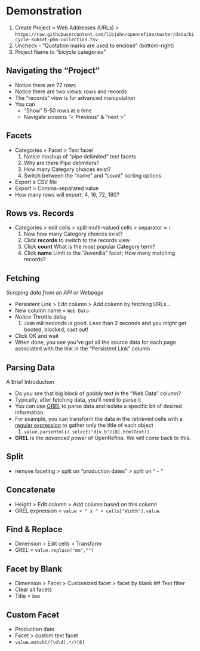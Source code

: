 # Demonstration {-}
    
1. <span class="or-menu">Create Project  > Web Addresses (URLs) > </span> `https://raw.githubusercontent.com/libjohn/openrefine/master/data/bicycle-subset-phm-collection.tsv`
2. Uncheck - "Quotation marks are used to enclose" (bottom-right)
3. Project Name to "bicycle categories"

## Navigating the "Project" {-}
* Notice there are 72 rows  
* Notice there are two views: rows and records   
* The “records” view is for advanced manipulation
* You can
    + “Show” 5-50 rows at a time
    + Navigate screens “< Previous” & “next >” 

## Facets  {-}
* <span class="or-menu">Categories > Facet > Text facet</span>
    1. Notice mashup of “pipe delimited” text facets
    2. Why are there Pipe delimiters?
    3. How many Category choices exist?
    4. Switch between the “name” and “count” sorting options. 
* Export a CSV file
* <span class="or-menu">Export > Comma-separated value</span>
* How many rows will export:  4, 16, 72, 180?  

## Rows vs. Records {-}
* <span class="or-menu">Categories > edit cells > split multi-valued cells ></span> separator = ` | `  
    1. Now how many Category choices exist?
    2. Click **records** to switch to the records view
    3. Click **count**  What is the most popular Category term?
    4. Click **name**  Limit to the “Juvenilia” facet; How many matching records?

## Fetching  {-}
*Scraping data from an API or Webpage*

* <span class="or-menu">Persistent Link > Edit column > Add column by fetching URLs…</span>
* New column name = ` Web Data `
* *Notice* Throttle delay  
    1. `2000` milliseconds is good. 
    Less than 2 seconds and you *might* get booted, blocked, cast out!
* Click OK and wait 
* When done, you see you’ve got all the source data for each page associated with the link in the “Persistent Link” column

## Parsing Data {-}
A Brief Introduction  

* Do you see that big block of gobbly text in the “Web Data” column?  
* Typically, after fetching data, you’ll need to parse it  
* You can use [GREL](https://github.com/OpenRefine/OpenRefine/wiki/General-Refine-Expression-Language) to parse data and isolate a specific bit of desired information
* For example, you can transform the data in the retrieved cells with a [regular expression](https://github.com/libjohn/guides/blob/master/regex/regex.Rmd) to gather only the title of each object  
    1. `value.parseHtml().select("div b")[0].htmlText()`
* **GREL** is the *advanced power* of OpenRefine. We will come back to this.

## Split   {-}
* remove faceting > split on “production dates” > split on “ - “

## Concatenate {-}  
* <span class="or-menu">Height > Edit column > Add column based on this column</span>
* GREL expression = `value + " x " + cells["Width"].value`

## Find & Replace {-}
* <span class="or-menu">Dimension > Edit cells > Transform</span>
* GREL = `value.replace("mm","")`

## Facet by Blank {-}
* <span class="or-menu">Dimension > Facet > Customized facet > facet by blank</span>
## Text filter
* Clear all facets
* Title = `bmx`

## Custom Facet {-}
* Production date
* <span class="or-menu">Facet > custom text facet</span>
* `value.match(/(\d\d).*/)[0]`
